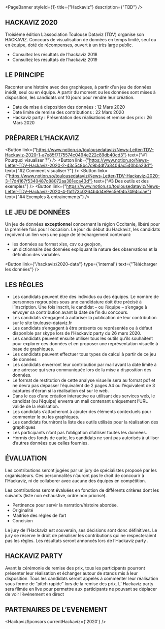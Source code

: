 
<PageBanner 
  styleId={1}
  title={"Hackaviz"}
  description={"TBD"}
/>

<section id="one">
<div className="inner">

# HACKAVIZ 2020
Troisième édition
L’association Toulouse Dataviz (TDV) organise son HACKAVIZ. Concours de visualisation de données en temps limité, seul ou en équipe, doté de récompenses, ouvert à un très large public.
- Consultez les résultats de l‘hackaviz 2018
- Consultez les résultats de l’hackaviz 2019


# LE PRINCIPE
Raconter une histoire avec des graphiques, à partir d’un jeu de données inédit, seul ou en équipe.
A partir du moment ou les données sont mises à disposition, les candidats ont 10 jours pour rendre leur création.
- Date de mise à disposition des données : 12 Mars 2020
- Date limite de remise des contributions : 22 Mars 2020
- Hackaviz party : Présentation des réalisations et remise des prix  : 26 Mars 2020

 
# PRÉPARER L’HACKAVIZ

<Button
  link={"https://www.notion.so/toulousedataviz/News-Letter-TDV-Hackaviz-2020-1-a7e85f7175574c0494e222c89db40cd3"}
  text={"#1 Pourquoi visualiser ?"}
/>
<Button
  link={"https://www.notion.so/News-Letter-TDV-Hackaviz-2020-2-43c548bc7c9b4df7a3404ac540bba23d"}
  text={"#2 Comment visualiser ?"}
/>
<Button
  link={"https://www.notion.so/toulousedataviz/News-Letter-TDV-Hackaviz-2020-3-17d4167f5340487c88072aa381eca43d"}
  text={"#3 Des outils et des exemples"}
/>
<Button
  link={"https://www.notion.so/toulousedataviz/News-Letter-TDV-Hackaviz-2020-4-fbf173c0264b4d4e9ec5e04b7494ccae"}
  text={"#4 Exemples & entrainements"}
/>

# LE JEU DE DONNÉES

Un  jeu de données **exceptionnel** concernant la région Occitanie, libéré pour la première fois pour l’occasion.
Le jour du début du Hackaviz, les candidats reçoivent un lien vers une page de téléchargement contenant:
- les données au format xlsx, csv ou geojson,
- un dictionnaire des données expliquant la nature des observations et la définition des variables

<Button
  link={"/hackaviz/2020-data"}
  type={'internal'}
  text={"Télécharger les données"}
/>

# LES RÈGLES

- Les candidats peuvent être des individus ou des équipes. Le nombre de personnes regroupées sous une candidature doit être précisé à l’inscription. Une fois inscrit, le candidat – ou l’équipe – s’engage à envoyer sa contribution avant la date de fin du concours.
- Les candidats s’engagent à autoriser la publication de leur contribution sur le site toulouse-dataviz.fr 
- Les candidats s’engagent à être présents ou représentés ou à défaut disponible par skype lors de l’Hackaviz party du 26 mars 2020.
- Les candidats peuvent ensuite utiliser tous les outils qu’ils souhaitent pour explorer ces données et en proposer une représentation visuelle à base de graphiques.
- Les candidats peuvent effectuer tous types de calcul à partir de ce jeu de données
- Les candidats enverront leur contribution par mail avant la date limite à une adresse qui sera communiquée lors de la mise à disposition des données.
- Le format de restitution de cette analyse visuelle sera au format pdf et ne devra pas dépasser l’équivalent de 2 pages A4 ou l’équivalent de 3 captures d’écran si la réalisation est sur le web.
- Dans le cas d’une création interactive ou utilisant des services web, le candidat (ou l’équipe) enverra un mail contenant uniquement l’URL valide de la réalisation.
- Les candidats s’attacheront à ajouter des éléments contextuels pour commenter le ou les graphiques.
- Les candidats fourniront la liste des outils utilisés pour la réalisation des graphiques
- Les participants n’ont pas l’obligation d’utiliser toutes les données.
- Hormis des fonds de carte, les candidats ne sont pas autorisés à utiliser d’autres données que celles fournies.

# ÉVALUATION

Les contributions seront jugées par un jury de spécialistes proposé par les organisateurs. Ces personnalités n’auront pas le droit de concourir à l’Hackaviz, ni de collaborer avec aucune des équipes en compétition.

Les contributions seront évaluées en fonction de différents critères dont les suivants (liste non exhaustive, ordre non priorisé).
- Pertinence pour servir la narration/histoire abordée.
- Originalité
- Maitrise des règles de l’art
- Concision

Le jury de l’Hackaviz est souverain, ses décisions sont donc définitives. Le jury se réserve le droit de pénaliser les contributions qui ne respecteraient pas les règles. Les résultats seront annoncés lors de l’Hackaviz party .

 
# HACKAVIZ PARTY

Avant la cérémonie de remise des prix, tous les participants pourront présenter leur réalisation et échanger autour de stands mis à leur disposition.
Tous les candidats seront appelés à commenter leur réalisation sous forme de “pitch rapide” lors de la remise des prix.
L’ Hackaviz party sera filmée en live pour permettre aux participants ne pouvant se déplacer de voir l’événement en direct

# PARTENAIRES DE L’EVENEMENT

<HackavizSponsors
  currentHackaviz={'2020'}
/>

</div>
</section>